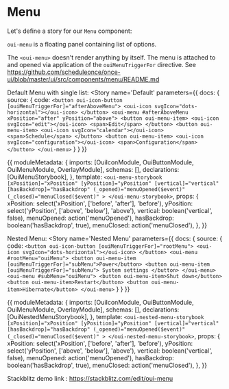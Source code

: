 
<Meta title='MDX/Menu' component={Menu} />

# Menu

Let's define a story for our `Menu` component:

`oui-menu` is a floating panel containing list of options.

The `<oui-menu>` doesn't render anything by itself. The menu is attached to and opened via application of the `ouiMenuTriggerFor` directive. See https://github.com/scheduleonce/once-ui/blob/master/ui/src/components/menu/README.md

Default Menu with single list:
<Canvas>
  <Story 
    name='Default'
    parameters={{
      docs: {
          source: {
             code: `<button oui-icon-button [ouiMenuTriggerFor]="afterAboveMenu">
    <oui-icon svgIcon="dots-horizontal"></oui-icon>
</button>
<oui-menu #afterAboveMenu xPosition="after" yPosition="above">
    <button oui-menu-item>
        <oui-icon svgIcon="edit"></oui-icon>
        <span>Edit</span>
    </button>
    <button oui-menu-item>
        <oui-icon svgIcon="calendar"></oui-icon>
        <span>Schedule</span>
    </button>
    <button oui-menu-item>
        <oui-icon svgIcon="configuration"></oui-icon>
        <span>Configuration</span>
    </button>
</oui-menu>` 
          } 
      } 
    }}
  >
  {{
    moduleMetadata: {
    imports: [OuiIconModule, OuiButtonModule, OuiMenuModule, OverlayModule],
    schemas: [],
    declarations: [OuiMenuStorybook],
  },
  template: `<oui-menu-storybook
          [xPosition]="xPosition"
          [yPosition]="yPosition"
          [vertical]="vertical"
          [hasBackdrop]="hasBackdrop"
          (_opened)="menuOpened($event)"
          (_closed)="menuClosed($event)"
          >
          </oui-menu-storybook>`,
  props: {
    xPosition: select('xPosition', ['before', 'after'], 'before'),
    yPosition: select('yPosition', ['above', 'below'], 'above'),
    vertical: boolean('vertical', false),
    menuOpened: action('menuOpened'),
    hasBackdrop: boolean('hasBackdrop', true),
    menuClosed: action('menuClosed'),
  },
  }}
  </Story>
</Canvas>

Nested Menu:
<Canvas>
  <Story 
    name='Nested Menu'
    parameters={{
      docs: {
          source: {
             code: `<button oui-icon-button [ouiMenuTriggerFor]="rootMenu">
    <oui-icon svgIcon="dots-horizontal"></oui-icon>
</button>
<oui-menu #rootMenu="ouiMenu">
    <button oui-menu-item [ouiMenuTriggerFor]="subMenu">Power</button>
    <button oui-menu-item [ouiMenuTriggerFor]="subMenu">
      System settings
    </button>
</oui-menu>
<oui-menu #subMenu="ouiMenu">
    <button oui-menu-item>Shut down</button>
    <button oui-menu-item>Restart</button>
    <button oui-menu-item>Hibernate</button>
</oui-menu>` 
          } 
      } 
    }}  
  >
  {{
    moduleMetadata: {
    imports: [OuiIconModule, OuiButtonModule, OuiMenuModule, OverlayModule],
    schemas: [],
    declarations: [OuiNestedMenuStorybook],
  },
  template: `<oui-nested-menu-storybook
          [xPosition]="xPosition"
          [yPosition]="yPosition"
          [vertical]="vertical"
          [hasBackdrop]="hasBackdrop"
          (_opened)="menuOpened($event)"
          (_closed)="menuClosed($event)"
          >
          </oui-nested-menu-storybook>`,
  props: {
    xPosition: select('xPosition', ['before', 'after'], 'before'),
    yPosition: select('yPosition', ['above', 'below'], 'above'),
    vertical: boolean('vertical', false),
    menuOpened: action('menuOpened'),
    hasBackdrop: boolean('hasBackdrop', true),
    menuClosed: action('menuClosed'),
  },
  }}
  </Story>
</Canvas>

Stackblitz demo link : https://stackblitz.com/edit/oui-menu

<ArgsTable of={OuiMenu} />